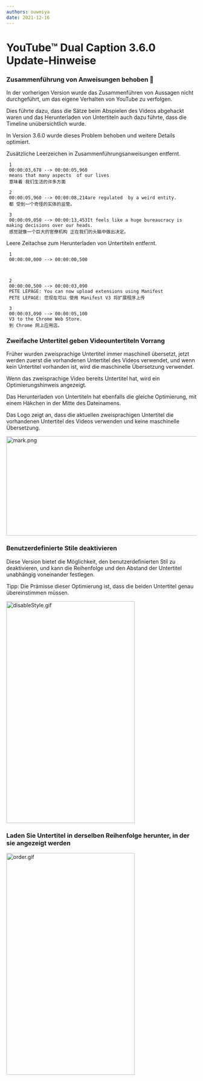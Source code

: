 ```yaml
---
authors: ouweiya
date: 2021-12-16 
---
```



# YouTube™ Dual Caption 3.6.0 Update-Hinweise

### Zusammenführung von Anweisungen behoben 🎉

 In der vorherigen Version wurde das Zusammenführen von Aussagen nicht durchgeführt, um das eigene Verhalten von YouTube zu verfolgen.

Dies führte dazu, dass die Sätze beim Abspielen des Videos abgehackt waren und das Herunterladen von Untertiteln auch dazu führte, dass die Timeline unübersichtlich wurde.

In Version 3.6.0 wurde dieses Problem behoben und weitere Details optimiert.

Zusätzliche Leerzeichen in Zusammenführungsanweisungen entfernt.

```
 1
 00:00:03,678 --> 00:00:05,960
 means that many aspects  of our lives
 意味着 我们生活的许多方面

 2
 00:00:05,960 --> 00:00:08,214are regulated  by a weird entity.
 都 受到一个奇怪的实体的监管。

 3
 00:00:09,050 --> 00:00:13,453It feels like a huge bureaucracy is making decisions over our heads.
 感觉就像一个巨大的官僚机构 正在我们的头脑中做出决定。
 ```

Leere Zeitachse zum Herunterladen von Untertiteln entfernt.

```
 1
 00:00:00,000 --> 00:00:00,500



 2
 00:00:00,500 --> 00:00:03,090
 PETE LEPAGE: You can now upload extensions using Manifest
 PETE LEPAGE: 您现在可以 使用 Manifest V3 将扩展程序上传

 3
 00:00:03,090 --> 00:00:05,100
 V3 to the Chrome Web Store.
 到 Chrome 网上应用店。
 ```

### Zweifache Untertitel geben Videountertiteln Vorrang

 Früher wurden zweisprachige Untertitel immer maschinell übersetzt, jetzt werden zuerst die vorhandenen Untertitel des Videos verwendet, und wenn kein Untertitel vorhanden ist, wird die maschinelle Übersetzung verwendet.

 Wenn das zweisprachige Video bereits Untertitel hat, wird ein Optimierungshinweis angezeigt.

 Das Herunterladen von Untertiteln hat ebenfalls die gleiche Optimierung, mit einem Häkchen in der Mitte des Dateinamens.

<Tip>Das Logo zeigt an, dass die aktuellen zweisprachigen Untertitel die vorhandenen Untertitel des Videos verwenden und keine maschinelle Übersetzung.</Tip>

<img src={mark} alt="mark.png" width="891" height="262" />

### Benutzerdefinierte Stile deaktivieren

 Diese Version bietet die Möglichkeit, den benutzerdefinierten Stil zu deaktivieren, und kann die Reihenfolge und den Abstand der Untertitel unabhängig voneinander festlegen.

<Tip>Tipp: Die Prämisse dieser Optimierung ist, dass die beiden Untertitel genau übereinstimmen müssen.</Tip>

<img src={disableStyle} alt="disableStyle.gif" width="340" height="585" />

### Laden Sie Untertitel in derselben Reihenfolge herunter, in der sie angezeigt werden

<img src={order} alt="order.gif" width="340" height="585" />

<WebStore />